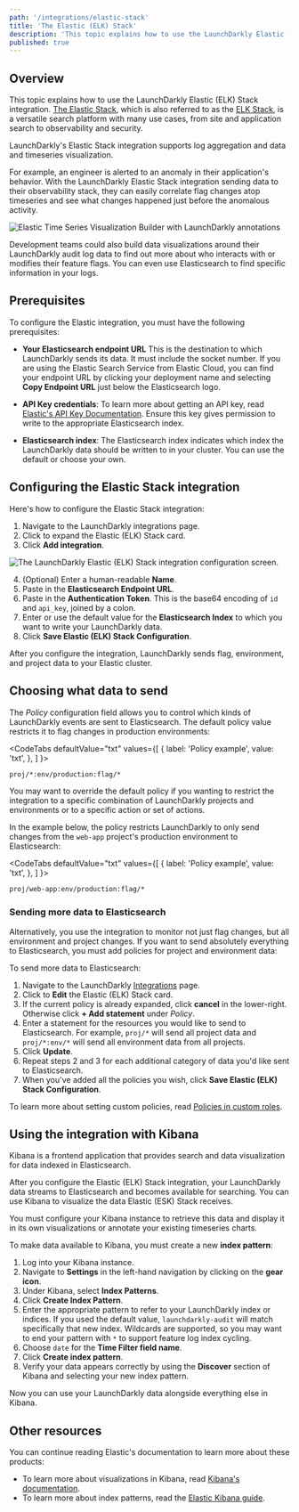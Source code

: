 ```yaml
---
path: '/integrations/elastic-stack'
title: 'The Elastic (ELK) Stack'
description: 'This topic explains how to use the LaunchDarkly Elastic (ELK) Stack integration. The Elastic Stack (formerly referred to as the ELK stack) is a search platform used widely as an observability and security platform.'
published: true
---
```


## Overview

This topic explains how to use the LaunchDarkly Elastic (ELK) Stack integration. [The Elastic Stack](https://elastic.co), which is also referred to as the [ELK Stack](https://elastic.co/elk), is a versatile search platform with many use cases, from site and application search to observability and security. 

LaunchDarkly's Elastic Stack integration supports log aggregation and data and timeseries visualization.

For example, an engineer is alerted to an anomaly in their application's behavior. With the LaunchDarkly Elastic Stack integration sending data to their observability stack, they can easily correlate flag changes atop timeseries and see what changes happened just before the anomalous activity.

![Elastic Time Series Visualization Builder with LaunchDarkly annotations](../../images/elastic-annotated-graph.png)

Development teams could also build data visualizations around their LaunchDarkly audit log data to find out more about who interacts with or modifies their feature flags. You can even use Elasticsearch to find specific information in your logs. 

## Prerequisites

To configure the Elastic integration, you must have the following prerequisites:

* **Your Elasticsearch endpoint URL** This is the destination to which LaunchDarkly sends its data. It must include the socket number. If you are using the Elastic Search Service from Elastic Cloud, you can find your endpoint URL by clicking your deployment name and selecting **Copy Endpoint URL** just below the Elasticsearch logo.

* **API Key credentials**: To learn more about getting an API key, read [Elastic's API Key Documentation](https://www.elastic.co/guide/en/elasticsearch/reference/current/security-api-create-api-key.html). Ensure this key gives permission to write to the appropriate Elasticsearch index.

* **Elasticsearch index**: The Elasticsearch index indicates which index the LaunchDarkly data should be written to in your cluster. You can use the default or choose your own.

## Configuring the Elastic Stack integration

Here's how to configure the Elastic Stack integration:

1. Navigate to the <Link to="https://app.launchdarkly.com/default/integrations">LaunchDarkly integrations</Link> page. 
2. Click to expand the Elastic (ELK) Stack card.
3. Click **Add integration**.

![The LaunchDarkly Elastic (ELK) Stack integration configuration screen.](../../images/elastic-integration.png)

4. (Optional) Enter a human-readable **Name**.
5. Paste in the **Elasticsearch Endpoint URL**.
6. Paste in the **Authentication Token**. This is the base64 encoding of `id` and `api_key`, joined by a colon.
7. Enter or use the default value for the **Elasticsearch Index** to which you want to write your LaunchDarkly data.
8. Click **Save Elastic (ELK) Stack Configuration**.

After you configure the integration, LaunchDarkly sends flag, environment, and project data to your Elastic cluster.

## Choosing what data to send

The _Policy_ configuration field allows you to control which kinds of LaunchDarkly events are sent to Elasticsearch. The default policy value restricts it to flag changes in production environments:

<CodeTabs
  defaultValue="txt"
  values={[
    { label: 'Policy example', value: 'txt', },
  ]
}>

<CodeTabItem value="txt">

```txt
proj/*:env/production:flag/*
```

</CodeTabItem>
</CodeTabs>

You may want to override the default policy if you wanting to restrict the integration to a specific combination of LaunchDarkly projects and environments or to a specific action or set of actions.

In the example below, the policy restricts LaunchDarkly to only send changes from the `web-app` project's production environment to Elasticsearch:

<CodeTabs
  defaultValue="txt"
  values={[
    { label: 'Policy example', value: 'txt', },
  ]
}>

<CodeTabItem value="txt">

```txt
proj/web-app:env/production:flag/*
```

</CodeTabItem>
</CodeTabs>

### Sending more data to Elasticsearch 

Alternatively, you use the integration to monitor not just flag changes, but all environment and project changes. If you want to send absolutely everything to Elasticsearch, you must add policies for project and environment data:

To send more data to Elasticsearch:

1. Navigate to the LaunchDarkly [Integrations](https://app.launchdarkly.com/default/integrations) page. 
2. Click to **Edit** the Elastic (ELK) Stack card.
3. If the current policy is already expanded, click **cancel** in the lower-right. Otherwise click **+ Add statement** under _Policy_.
4. Enter a statement for the resources you would like to send to Elasticsearch. For example, `proj/*` will send all project data and `proj/*:env/*` will send all environment data from all projects.
5.  Click **Update**.
6. Repeat steps 2 and 3 for each additional category of data you'd like sent to Elasticsearch.
6. When you've added all the policies you wish, click **Save Elastic (ELK) Stack Configuration**.

To learn more about setting custom policies, read [Policies in custom roles](/home/account-security/custom-roles/policies).

## Using the integration with Kibana

Kibana is a frontend application that provides search and data visualization for data indexed in Elasticsearch.

After you configure the Elastic (ELK) Stack integration, your LaunchDarkly data streams to Elasticsearch and becomes available for searching. You can use Kibana to visualize the data Elastic (ESK) Stack receives. 

You must configure your Kibana instance to retrieve this data and display it in its own visualizations or annotate your existing timeseries charts.

To make data available to Kibana, you must create a new **index pattern**:

1. Log into your Kibana instance.
2. Navigate to **Settings** in the left-hand navigation by clicking on the **gear icon**.
3. Under Kibana, select **Index Patterns**.
4. Click **Create Index Pattern**.
5. Enter the appropriate pattern to refer to your LaunchDarkly index or indices. If you used the default value, `launchdarkly-audit` will match specifically that new index. Wildcards are supported, so you may want to end your pattern with `*` to support feature log index cycling.
6. Choose `date` for the **Time Filter field name**. 
7. Click **Create index pattern**.
8. Verify your data appears correctly by using the **Discover** section of Kibana and selecting your new index pattern.

Now you can use your LaunchDarkly data alongside everything else in Kibana. 

## Other resources

You can continue reading Elastic's documentation to learn more about these products:

* To learn more about visualizations in Kibana, read [Kibana's documentation](http://www.elastic.co/guide/en/kibana/current/visualize.html).
* To learn more about index patterns, read the [Elastic Kibana guide](http://www.elastic.co/guide/en/kibana/current/index-patterns.html).

